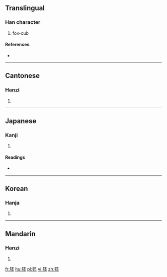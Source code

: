 ==Translingual==

===Han character===
{{Han char|rn=94|rad=犬|as=05|sn=8|four=41219|canj=KHMFM}}

# fox-cub

====References====
* {{Han ref|kx=0708.120|dkj=20316|dj=1120.180|hdz=21339.040|uh=72C9|ud=29385|bh=CD5F|bd=52575}}

----

==Cantonese==

===Hanzi===
{{yue-hanzi|jyut=|y=pei1}}

# {{defn|lang=yue|sort=犬05}}

----

==Japanese==

===Kanji===
{{ja-kanji|grade=|rs=犬05}}

# {{defn|lang=ja|sort=犬05}}

====Readings====
* {{ja-readings|on=[[ひ]] (hi)|kun=[[こだぬき]] (kodanuki)}}

----

==Korean==

===Hanja===
{{ko-hanja|hangeul=비|eumhun=|rv=bi|mr=pi|y=pi}}

# {{defn|lang=ko|sort=犬05}}

----

==Mandarin==

===Hanzi===
{{cmn-hanzi|pin=[[pī]] ([[pi1]])|wg=p'i<sup>1</sup>}}

# {{defn|lang=cmn|sort=犬05}}

[[fr:狉]]
[[hu:狉]]
[[pl:狉]]
[[vi:狉]]
[[zh:狉]]